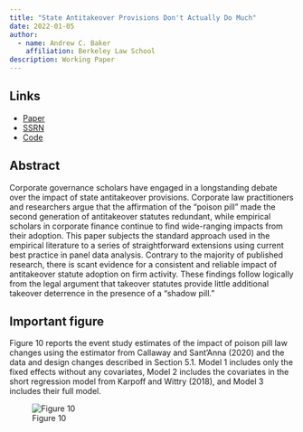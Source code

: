 ```yaml
---
title: "State Antitakeover Provisions Don't Actually Do Much"
date: 2022-01-05
author:
  - name: Andrew C. Baker
    affiliation: Berkeley Law School
description: Working Paper
---
```


## Links

-   [Paper](antitakeover.pdf)
-   [SSRN](https://papers.ssrn.com/sol3/papers.cfm?abstract_id=3998607)
-   [Code](https://github.com/andrewchbaker/State_Antitakeover)

## Abstract

Corporate governance scholars have engaged in a longstanding debate over the impact of state antitakeover provisions. Corporate law practitioners and researchers argue that the affirmation of the "poison pill" made the second generation of antitakeover statutes redundant, while empirical scholars in corporate finance continue to find wide-ranging impacts from their adoption. This paper subjects the standard approach used in the empirical literature to a series of straightforward extensions using current best practice in panel data analysis. Contrary to the majority of published research, there is scant evidence for a consistent and reliable impact of antitakeover statute adoption on firm activity. These findings follow logically from the legal argument that takeover statutes provide little additional takeover deterrence in the presence of a "shadow pill."

## Important figure

Figure 10 reports the event study estimates of the impact of poison pill law changes using the estimator from Callaway and Sant'Anna (2020) and the data and design changes described in Section 5.1. Model 1 includes only the fixed effects without any covariates, Model 2 includes the covariates in the short regression model from Karpoff and Wittry (2018), and Model 3 includes their full model.

![Figure 10](pic.jpg)
